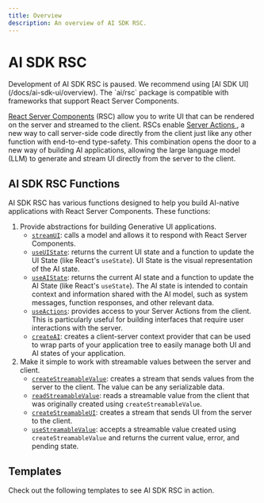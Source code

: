 ```yaml
---
title: Overview
description: An overview of AI SDK RSC.
---
```


# AI SDK RSC

<Note type="warning">
  Development of AI SDK RSC is paused. We recommend using [AI SDK
  UI](/docs/ai-sdk-ui/overview).
</Note>

<Note>
  The `ai/rsc` package is compatible with frameworks that support React Server
  Components.
</Note>

[React Server Components](https://nextjs.org/docs/app/building-your-application/rendering/server-components) (RSC) allow you to write UI that can be rendered on the server and streamed to the client. RSCs enable [ Server Actions ](https://nextjs.org/docs/app/building-your-application/data-fetching/server-actions-and-mutations#with-client-components), a new way to call server-side code directly from the client just like any other function with end-to-end type-safety. This combination opens the door to a new way of building AI applications, allowing the large language model (LLM) to generate and stream UI directly from the server to the client.

## AI SDK RSC Functions

AI SDK RSC has various functions designed to help you build AI-native applications with React Server Components. These functions:

1. Provide abstractions for building Generative UI applications.
   - [`streamUI`](/docs/reference/ai-sdk-rsc/stream-ui): calls a model and allows it to respond with React Server Components.
   - [`useUIState`](/docs/reference/ai-sdk-rsc/use-ui-state): returns the current UI state and a function to update the UI State (like React's `useState`). UI State is the visual representation of the AI state.
   - [`useAIState`](/docs/reference/ai-sdk-rsc/use-ai-state): returns the current AI state and a function to update the AI State (like React's `useState`). The AI state is intended to contain context and information shared with the AI model, such as system messages, function responses, and other relevant data.
   - [`useActions`](/docs/reference/ai-sdk-rsc/use-actions): provides access to your Server Actions from the client. This is particularly useful for building interfaces that require user interactions with the server.
   - [`createAI`](/docs/reference/ai-sdk-rsc/create-ai): creates a client-server context provider that can be used to wrap parts of your application tree to easily manage both UI and AI states of your application.
2. Make it simple to work with streamable values between the server and client.
   - [`createStreamableValue`](/docs/reference/ai-sdk-rsc/create-streamable-value): creates a stream that sends values from the server to the client. The value can be any serializable data.
   - [`readStreamableValue`](/docs/reference/ai-sdk-rsc/read-streamable-value): reads a streamable value from the client that was originally created using `createStreamableValue`.
   - [`createStreamableUI`](/docs/reference/ai-sdk-rsc/create-streamable-ui): creates a stream that sends UI from the server to the client.
   - [`useStreamableValue`](/docs/reference/ai-sdk-rsc/use-streamable-value): accepts a streamable value created using `createStreamableValue` and returns the current value, error, and pending state.

## Templates

Check out the following templates to see AI SDK RSC in action.

<Templates type="generative-ui" />
